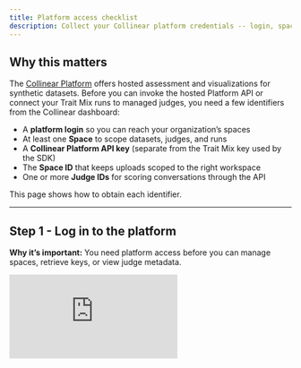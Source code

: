 ```yaml
---
title: Platform access checklist
description: Collect your Collinear platform credentials -- login, space, API key, and Judge ID -- before you start calling hosted APIs.
---
```


## Why this matters

The [Collinear Platform](https://platform.collinear.ai) offers hosted assessment and visualizations for synthetic datasets. Before you can invoke the hosted Platform API or connect your Trait Mix runs to managed judges, you need a few identifiers from the Collinear dashboard:

- A **platform login** so you can reach your organization’s spaces
- At least one **Space** to scope datasets, judges, and runs
- A **Collinear Platform API key** (separate from the Trait Mix key used by the SDK)
- The **Space ID** that keeps uploads scoped to the right workspace
- One or more **Judge IDs** for scoring conversations through the API

This page shows how to obtain each identifier.

---

## Step 1 - Log in to the platform

**Why it’s important:** You need platform access before you can manage spaces, retrieve keys, or view judge metadata.

<div style={{position: 'relative', paddingBottom: 'calc(51.66666666666667% + 41px)', height: 0, width: '100%'}}>
  <iframe
    src="https://demo.arcade.software/mj1mxYsB2A30kLpuqlo9?embed&embed_mobile=tab&embed_desktop=inline&show_copy_link=true"
    title="Log in | Collinear"
    frameBorder="0"
    loading="lazy"
    allowFullScreen
    allow="clipboard-write"
    style={{position: 'absolute', top: 0, left: 0, width: '100%', height: '100%', colorScheme: 'light'}}
  />
</div>

---

## Step 2 · Create your first Space

**Why it’s important:** Spaces scope every dataset upload, judge, and evaluation you run. The Platform API requires a `space_id` on most write requests, and the dashboard keeps keys organized per space.

<div style={{ position: 'relative', paddingBottom: 'calc(56.67989417989418% + 41px)', height: 0, width: '100%' }}>
  <iframe
    src="https://demo.arcade.software/dBnZzYdArjOk5gwLN1A4?embed&embed_mobile=tab&embed_desktop=inline&show_copy_link=true"
    title="Create a new space"
    frameBorder="0"
    loading="lazy"
    allowFullScreen
    allow="clipboard-write"
    style={{ position: 'absolute', top: 0, left: 0, width: '100%', height: '100%', colorScheme: 'light' }}
  />
</div>

---

## Step 3 · Copy your Platform API key

**Why it’s important:** Hosted API endpoints (for uploads, judges, and synthetic runs) expect the `Authorization: Bearer ${COLLINEAR_API_KEY}` header. This key lives alongside your space, and it is distinct from the `TRAIT_BASIS_API_KEY` used by the SDK.

<div style={{position: 'relative', paddingBottom: 'calc(56.67989417989418% + 41px)', height: 0, width: '100%'}}>
  <iframe
    src="https://demo.arcade.software/rqDDAVn2UUKncscikf89?embed&embed_mobile=tab&embed_desktop=inline&show_copy_link=true"
    title="Getting your API Key"
    frameBorder="0"
    loading="lazy"
    allowFullScreen
    allow="clipboard-write"
    style={{position: 'absolute', top: 0, left: 0, width: '100%', height: '100%', colorScheme: 'light'}}
  />
</div>


---

## Step 4 · Grab your Space ID

**Why it’s important:** Upload and judge requests include `space_id` so the platform knows where to store datasets, logs, and scores. Using the wrong ID sends artifacts to the wrong workspace.

<div style={{position: 'relative', paddingBottom: 'calc(56.67989417989418% + 41px)', height: 0, width: '100%'}}>
  <iframe
    src="https://demo.arcade.software/8hCPPgU662lalK2nUaBJ?embed&embed_mobile=tab&embed_desktop=inline&show_copy_link=true"
    title="Collinear AI"
    frameBorder="0"
    loading="lazy"
    allowFullScreen
    allow="clipboard-write"
    style={{position: 'absolute', top: 0, left: 0, width: '100%', height: '100%', colorScheme: 'light'}}
  />
</div>

---

## Step 5 · Locate the Judge ID

**Why it’s important:** Every call to `/api/v1/judge/conversation` or judge upload endpoints needs the judge identifier so the platform can route evaluations to the correct scoring model.

<div style={{ position: 'relative', paddingBottom: 'calc(56.67989417989418% + 41px)', height: 0, width: '100%' }}>
  <iframe
    src="https://demo.arcade.software/xOvddFtrk03R3Nuk9myb?embed&embed_mobile=tab&embed_desktop=inline&show_copy_link=true"
    title="Explore and Manage AI Spaces and Judges"
    frameBorder="0"
    loading="lazy"
    allowFullScreen
    allow="clipboard-write"
    style={{ position: 'absolute', top: 0, left: 0, width: '100%', height: '100%', colorScheme: 'light' }}
  />
</div>

---

## Next steps

With the login, key, space, and judge IDs ready, you can:

- Run the [Trait Mix quickstart](quickstart) locally and keep your platform key separate from the SDK key.
- Follow the updated [Platform API example](overview#platform-api-example) to upload the JSONL you generated.
- Jump into the [API reference](/api-reference/endpoint/judge_conversation) when you’re ready to script hosted evaluations.
